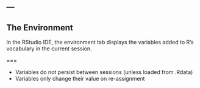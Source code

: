 ---
---

## The Environment

In the RStudio IDE, the environment tab displays the variables added to R's
vocabulary in the current session.

===

- Variables do not persist between sessions (unless loaded from .Rdata)
- Variables only change their value on re-assignment
